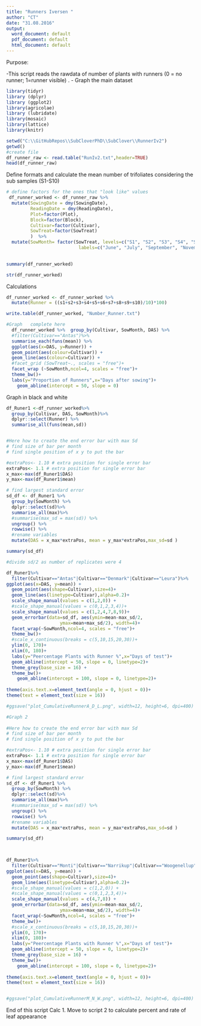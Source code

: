 ```yaml
---
title: "Runners Iversen "
author: "CT"
date: "31.08.2016"
output: 
  word_document: default
  pdf_document: default
  html_document: default
---
```


Purpose:

-This script reads the rawdata of number of plants with runners (0 = no runner; 1=runner visible) . 
- Graph the main dataset 
 
```r
library(tidyr)
library (dplyr)
library (ggplot2)
library(agricolae)
library (lubridate)
library(mosaic)
library(lattice)
library(knitr)
```



```r
setwd("C:\\GitHubRepos\\SubCloverPhD\\SubClover\\RunnerIv2")
getwd()
#create file
df_runner_raw <- read.table("RunIv2.txt",header=TRUE)
head(df_runner_raw)


```
Define formats and calculate the mean number of trifoliates considering the sub samples (S1-S10)

```r


# define factors for the ones that "look like" values
 df_runner_worked <- df_runner_raw %>%
  mutate(SowingDate = dmy(SowingDate), 
         ReadingDate = dmy(ReadingDate),
         Plot=factor(Plot),
         Block=factor(Block),
         Cultivar=factor(Cultivar),
         SowTreat=factor(SowTreat)
         )  %>%
  mutate(SowMonth= factor(SowTreat, levels=c("S1", "S2", "S3", "S4", "S5", "S6","S7", "S8"),
                           labels=c("June", "July", "September", "November", "December", "February","March", "May")))
         

summary(df_runner_worked)


```

```r
str(df_runner_worked)

```

Calculations 



```r
df_runner_worked <- df_runner_worked %>%
  mutate(Runner = ((s1+s2+s3+s4+s5+s6+s7+s8+s9+s10)/10)*100)

write.table(df_runner_worked, "Number_Runner.txt")

```



```r


#Graph   complete here       
  df_runner_worked %>%  group_by(Cultivar, SowMonth, DAS) %>%
  #filter(Cultivar=="Antas")%>%
  summarise_each(funs(mean)) %>%
  ggplot(aes(x=DAS, y=Runner)) + 
  geom_point(aes(colour=Cultivar)) +
  geom_line(aes(colour=Cultivar)) +
  #facet_grid (SowTreat~., scales = "free")+
  facet_wrap (~SowMonth,ncol=4, scales = "free")+
  theme_bw()+
  labs(y="Proportion of Runners",x="Days after sowing")+
    geom_abline(intercept = 50, slope = 0)
```



Graph in black and white 


```r

df_Runer1 <-df_runner_worked%>%
  group_by(Cultivar, DAS, SowMonth)%>%
  dplyr::select(Runner) %>%
  summarise_all(funs(mean,sd))



```



```r

#Here how to create the end error bar with max Sd 
# find size of bar per month
# find single position of x y to put the bar

#extraPos<- 1.10 # extra position for single error bar
extraPos<- 1.1 # extra position for single error bar
x_max<-max(df_Runer1$DAS)
y_max<-max(df_Runer1$mean)

# find largest standard error
sd_df <- df_Runer1 %>% 
  group_by(SowMonth) %>%
  dplyr::select(sd)%>%
  summarise_all(max)%>%
  #summarise(max_sd = max(sd)) %>% 
  ungroup() %>%
  rowwise() %>%
  #rename variables
  mutate(DAS = x_max*extraPos, mean = y_max*extraPos,max_sd=sd )

summary(sd_df)

#divide sd/2 as number of replicates were 4 

df_Runer1%>%
  filter(Cultivar=="Antas"|Cultivar=="Denmark"|Cultivar=="Leura")%>%
ggplot(aes(x=DAS, y=mean)) + 
  geom_point(aes(shape=Cultivar),size=4)+
  geom_line(aes(linetype=Cultivar),alpha=0.2)+
  scale_shape_manual(values = c(1,2,0)) +
  #scale_shape_manual(values = c(0,1,2,3,4))+
  scale_shape_manual(values = c(1,2,4,7,8,9))+
  geom_errorbar(data=sd_df, aes(ymin=mean-max_sd/2,
                    ymax=mean+max_sd/2), width=4)+
  facet_wrap(~SowMonth,ncol=4, scales = "free")+
  theme_bw()+
  #scale_x_continuous(breaks = c(5,10,15,20,30))+
  ylim(0, 170)+
  xlim(0, 180)+
  labs(y="Peercentage Plants with Runner %",x="Days of test")+ 
  geom_abline(intercept = 50, slope = 0, linetype=2)+
  theme_grey(base_size = 16) +
  theme_bw()+
    geom_abline(intercept = 100, slope = 0, linetype=2)+
   
theme(axis.text.x=element_text(angle = 0, hjust = 0))+
theme(text = element_text(size = 16))

#ggsave("plot_CumulativeRunnerA_D_L.png", width=12, height=6, dpi=400)

```







```r
#Graph 2        
 
#Here how to create the end error bar with max Sd 
# find size of bar per month
# find single position of x y to put the bar

#extraPos<- 1.10 # extra position for single error bar
extraPos<- 1.1 # extra position for single error bar
x_max<-max(df_Runer1$DAS)
y_max<-max(df_Runer1$mean)

# find largest standard error
sd_df <- df_Runer1 %>% 
  group_by(SowMonth) %>%
  dplyr::select(sd)%>%
  summarise_all(max)%>%
  #summarise(max_sd = max(sd)) %>% 
  ungroup() %>%
  rowwise() %>%
  #rename variables
  mutate(DAS = x_max*extraPos, mean = y_max*extraPos,max_sd=sd )

summary(sd_df)


 
df_Runer1%>%
  filter(Cultivar=="Monti"|Cultivar=="Narrikup"|Cultivar=="Woogenellup")%>%
ggplot(aes(x=DAS, y=mean)) + 
  geom_point(aes(shape=Cultivar),size=4)+
  geom_line(aes(linetype=Cultivar),alpha=0.2)+
  #scale_shape_manual(values = c(1,2,0)) +
  #scale_shape_manual(values = c(0,1,2,3,4))+
  scale_shape_manual(values = c(4,7,8)) +
  geom_errorbar(data=sd_df, aes(ymin=mean-max_sd/2,
                    ymax=mean+max_sd/2), width=4)+
  facet_wrap(~SowMonth,ncol=4, scales = "free")+
  theme_bw()+
  #scale_x_continuous(breaks = c(5,10,15,20,30))+
  ylim(0, 170)+
  xlim(0, 180)+
  labs(y="Peercentage Plants with Runner %",x="Days of test")+ 
  geom_abline(intercept = 50, slope = 0, linetype=2)+
  theme_grey(base_size = 16) +
  theme_bw()+
    geom_abline(intercept = 100, slope = 0, linetype=2)+
   
theme(axis.text.x=element_text(angle = 0, hjust = 0))+
theme(text = element_text(size = 16))


#ggsave("plot_CumulativeRunnerM_N_W.png", width=12, height=6, dpi=400)
```




End of this script Calc 1. 
Move to script 2 to calculate percent and rate of leaf appearance 


